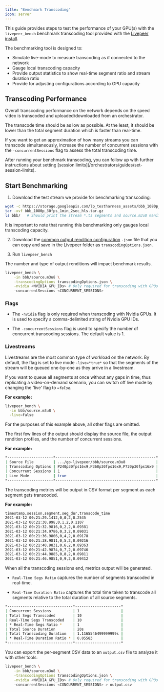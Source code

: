 ```yaml
---
title: "Benchmark Transcoding"
icon: server
---
```


This guide provides steps to test the performance of your GPU(s) with the
`livepeer_bench` benchmark transcoding tool provided with the
[Livepeer install](/orchestrators/guides/install-go-livepeer/).

The benchmarking tool is designed to:

- Simulate live-mode to measure transcoding as if connected to the network
- Gauge local transcoding capacity
- Provide output statistics to show real-time segment ratio and stream duration
  ratio
- Provide for adjusting configurations according to GPU capacity

## Transcoding Performance

Overall transcoding performance on the network depends on the speed video is
transcoded and uploaded/downloaded from an orchestrator.

The transcode time should be as low as possible. At the least, it should be
lower than the total segment duration which is faster than real-time.

If you want to get an approximation of how many streams you can transcode
simultaneously, increase the number of concurrent sessions with the
`-concurrentSessions` flag to assess the total transcoding time.

<Info>
  After running your benchmark transcoding, you can follow up with further
  instructions about setting [session
  limits](/orchestrators/guides/set-session-limits).
</Info>

## Start Benchmarking

1. Download the test stream we provide for benchmarking transcoding:

```bash
wget -c https://storage.googleapis.com/lp_testharness_assets/bbb_1080p_30fps_1min_2sec_hls.tar.gz
tar -xvf bbb_1080p_30fps_1min_2sec_hls.tar.gz
ls bbb/   # Should print the stream *.ts segments and source.m3u8 manifest
```

<Info>
  It is important to note that running this benchmarking only gauges local
  transcoding capacity.
</Info>

2. Download the
   [common output rendition configuration](https://github.com/livepeer/go-livepeer/blob/master/cmd/livepeer_bench/transcodingOptions.json)
   `.json` file that you can copy and save in the Livepeer folder as
   `transcodingOptions.json`.

1. Run `livepeer_bench`

The number and type of output renditions will impact benchmark results.

```bash
livepeer_bench \
    -in bbb/source.m3u8 \
    -transcodingOptions transcodingOptions.json \
    -nvidia <NVIDIA_GPU_IDs> # Only required for transcoding with GPUs
    -concurrentSessions <CONCURRENT_SESSIONS>
```

### Flags

- The `-nvidia` flag is only required when transcoding with Nvidia GPUs. It is
  used to specify a comma-delimited string of Nvidia GPU IDs.

- The `-concurrentSessions` flag is used to specify the number of concurrent
  transcoding sessions. The default value is 1.

### Livestreams

Livestreams are the most common type of workload on the network. By default, the
flag is set to live mode `-live=*true*` so that the segments of the stream will
be queued one-by-one as they arrive in a livestream.

If you want to queue all segments at once without any gaps in time, thus
replicating a video-on-demand scenario, you can switch off live mode by changing
the 'live' flag to _`=false`_.

**For example:**

```bash
livepeer_bench \
  -in bbb/source.m3u8 \
  -live=false
```

<Info>
  For the purposes of this example above, all other flags are omitted.
</Info>

The first few lines of the output should display the source file, the output
rendition profiles, and the number of concurrent sessions.

**For example:**

```bash
*---------------------*----------------------------------------------*
| Source File         | .../go-livepeer/bbb/source.m3u8              |
| Transcoding Options | P240p30fps16x9,P360p30fps16x9,P720p30fps16x9 |
| Concurrent Sessions | 1                                            |
| Live Mode           | true                                         |
*---------------------*----------------------------------------------*
```

The transcoding metrics will be output in CSV format per segment as each segment
gets transcoded.

**For example:**

```bash
timestamp,session,segment,seg_dur,transcode_time
2021-03-12 00:21:29.1412,0,0,2,0.2545
2021-03-12 00:21:30.998,0,1,2,0.1107
2021-03-12 00:21:32.9816,0,2,2,0.09381
2021-03-12 00:21:34.9786,0,3,2,0.09031
2021-03-12 00:21:36.9806,0,4,2,0.09178
2021-03-12 00:21:38.9811,0,5,2,0.09216
2021-03-12 00:21:40.9831,0,6,2,0.09363
2021-03-12 00:21:42.9874,0,7,2,0.09746
2021-03-12 00:21:44.9885,0,8,2,0.09811
2021-03-12 00:21:46.9851,0,9,2,0.09412
```

When all the transcoding sessions end, metrics output will be generated.

- `Real-Time Segs Ratio` captures the number of segments transcoded in
  real-time.

- `Real-Time Duration Ratio` captures the total time taken to transcode all
  segments relative to the total duration of all source segments.

```bash
*------------------------------*---------------------*
| Concurrent Sessions          | 1                   |
| Total Segs Transcoded        | 10                  |
| Real-Time Segs Transcoded    | 10                  |
| * Real-Time Segs Ratio *     | 1                   |
| Total Source Duration        | 20s                 |
| Total Transcoding Duration   | 1.1165546499999999s |
| * Real-Time Duration Ratio * | 0.05583             |
*------------------------------*---------------------*
```

You can export the per-segment CSV data to an `output.csv` file to analyze it
with other tools:

```bash
livepeer_bench \
    -in bbb/source.m3u8 \
    -transcodingOptions transcodingOptions.json \
    -nvidia <NVIDIA_GPU_IDs> # Only required for transcoding with GPUs
    -concurrentSessions <CONCURRENT_SESSIONS> > output.csv
```

